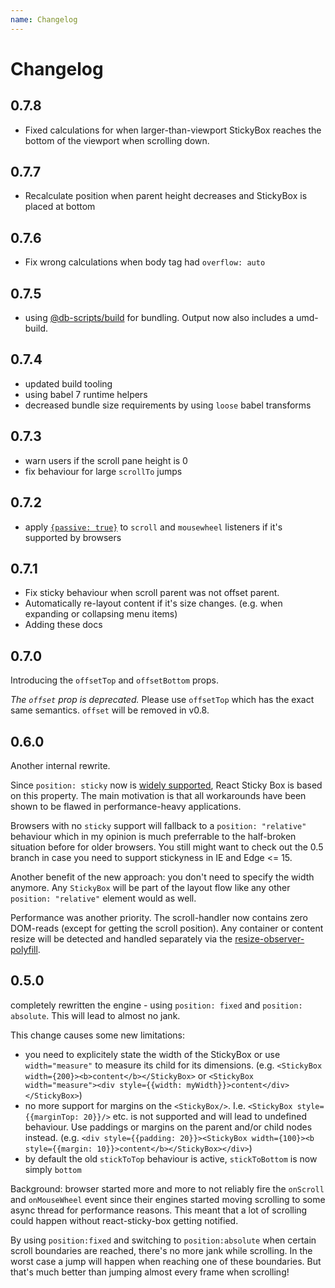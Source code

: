 ```yaml
---
name: Changelog
---
```


# Changelog

## 0.7.8

- Fixed calculations for when larger-than-viewport StickyBox reaches the bottom of the viewport when scrolling down.

## 0.7.7

- Recalculate position when parent height decreases and StickyBox is placed at bottom

## 0.7.6

- Fix wrong calculations when body tag had `overflow: auto`

## 0.7.5

- using [@db-scripts/build](https://github.com/danielberndt/db-scripts) for bundling. Output now also includes a umd-build.

## 0.7.4

- updated build tooling
- using babel 7 runtime helpers
- decreased bundle size requirements by using `loose` babel transforms

## 0.7.3

- warn users if the scroll pane height is 0
- fix behaviour for large `scrollTo` jumps

## 0.7.2

- apply [`{passive: true}`](https://developer.mozilla.org/en-US/docs/Web/API/EventTarget/addEventListener#Improving_scrolling_performance_with_passive_listeners) to `scroll` and `mousewheel` listeners if it's supported by browsers

## 0.7.1

- Fix sticky behaviour when scroll parent was not offset parent.
- Automatically re-layout content if it's size changes. (e.g. when expanding or collapsing menu items)
- Adding these docs

## 0.7.0

Introducing the `offsetTop` and `offsetBottom` props.

_The `offset` prop is deprecated._ Please use `offsetTop` which has the exact same semantics. `offset` will be removed in v0.8.

## 0.6.0

Another internal rewrite.

Since `position: sticky` now is [widely supported](https://caniuse.com/#feat=css-sticky), React Sticky Box is based on this property. The main motivation is that all workarounds have been shown to be flawed in performance-heavy applications.

Browsers with no `sticky` support will fallback to a `position: "relative"` behaviour which in my opinion is much preferrable to the half-broken situation before for older browsers. You still might want to check out the 0.5 branch in case you need to support stickyness in IE and Edge <= 15.

Another benefit of the new approach: you don't need to specify the width anymore. Any `StickyBox` will be part of the layout flow like any other `position: "relative"` element would as well.

Performance was another priority. The scroll-handler now contains zero DOM-reads (except for getting the scroll position). Any container or content resize will be detected and handled separately via the [resize-observer-polyfill](https://github.com/que-etc/resize-observer-polyfill).

## 0.5.0

completely rewritten the engine - using `position: fixed` and `position: absolute`. This will lead to almost no jank.

This change causes some new limitations:

- you need to explicitely state the width of the StickyBox or use `width="measure"` to measure its child for its dimensions. (e.g. `<StickyBox width={200}><b>content</b></StickyBox>` or `<StickyBox width="measure"><div style={{width: myWidth}}>content</div></StickyBox>`)
- no more support for margins on the `<StickyBox/>`. I.e. `<StickyBox style={{marginTop: 20}}/>` etc. is not supported and will lead to undefined behaviour. Use paddings or margins on the parent and/or child nodes instead. (e.g. `<div style={{padding: 20}}><StickyBox width={100}><b style={{margin: 10}}>content</b></StickyBox></div>`)
- by default the old `stickToTop` behaviour is active, `stickToBottom` is now simply `bottom`

Background: browser started more and more to not reliably fire the `onScroll` and `onMouseWheel` event since their engines started moving scrolling to some async thread for performance reasons. This meant that a lot of scrolling could happen without react-sticky-box getting notified.

By using `position:fixed` and switching to `position:absolute` when certain scroll boundaries are reached, there's no more jank while scrolling. In the worst case a jump will happen when reaching one of these boundaries. But that's much better than jumping almost every frame when scrolling!
